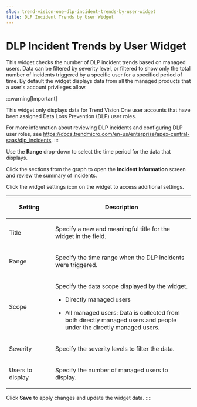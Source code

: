 ```yaml
---
slug: trend-vision-one-dlp-incident-trends-by-user-widget
title: DLP Incident Trends by User Widget
---
```

# DLP Incident Trends by User Widget

This widget checks the number of DLP incident trends based on managed users. Data can be filtered by severity level, or filtered to show only the total number of incidents triggered by a specific user for a specified period of time. By default the widget displays data from all the managed products that a user's account privileges allow.

:::warning[Important]

This widget only displays data for Trend Vision One user accounts that have been assigned Data Loss Prevention (DLP) user roles.

For more information about reviewing DLP incidents and configuring DLP user roles, see <https://docs.trendmicro.com/en-us/enterprise/apex-central-saas/dlp_incidents>.
:::

Use the **Range** drop-down to select the time period for the data that displays.

Click the sections from the graph to open the **Incident Information** screen and review the summary of incidents.

Click the widget settings icon on the widget to access additional settings.

<table>
<colgroup>
<col style="width: 25%" />
<col style="width: 75%" />
</colgroup>
<thead>
<tr>
<th><p>Setting</p></th>
<th><p>Description</p></th>
</tr>
</thead>
<tbody>
<tr>
<td><p>Title</p></td>
<td><p>Specify a new and meaningful title for the widget in the field.</p></td>
</tr>
<tr>
<td><p>Range</p></td>
<td><p>Specify the time range when the DLP incidents were triggered.</p></td>
</tr>
<tr>
<td><p>Scope</p></td>
<td><p>Specify the data scope displayed by the widget.</p>
<ul>
<li><p>Directly managed users</p></li>
<li><p>All managed users: Data is collected from both directly managed users and people under the directly managed users.</p></li>
</ul></td>
</tr>
<tr>
<td><p>Severity</p></td>
<td><p>Specify the severity levels to filter the data.</p></td>
</tr>
<tr>
<td><p>Users to display</p></td>
<td><p>Specify the number of managed users to display.</p></td>
</tr>
</tbody>
</table>

Click **Save** to apply changes and update the widget data.
::::
